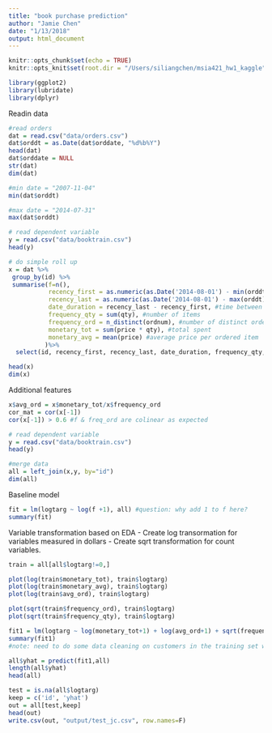 ```yaml
---
title: "book purchase prediction"
author: "Jamie Chen"
date: "1/13/2018"
output: html_document
---
```


```r
knitr::opts_chunk$set(echo = TRUE)
knitr::opts_knit$set(root.dir = "/Users/siliangchen/msia421_hw1_kaggle")
```

```r
library(ggplot2)
library(lubridate)
library(dplyr)
```

Readin data
```r
#read orders
dat = read.csv("data/orders.csv")
dat$orddt = as.Date(dat$orddate, "%d%b%Y")
head(dat)
dat$orddate = NULL
str(dat)
dim(dat)
```

```r
#min date = "2007-11-04"
min(dat$orddt)

#max date = "2014-07-31"
max(dat$orddt)
```

```r
# read dependent variable
y = read.csv("data/booktrain.csv")
head(y)
```

```r
# do simple roll up
x = dat %>%
 group_by(id) %>%
 summarise(f=n(), 
           recency_first = as.numeric(as.Date('2014-08-01') - min(orddt)), #time since first purchase
           recency_last = as.numeric(as.Date('2014-08-01') - max(orddt)), #time since last purchase
           date_duration = recency_last - recency_first, #time between 1st and last purchases
           frequency_qty = sum(qty), #number of items 
           frequency_ord = n_distinct(ordnum), #number of distinct orders, which <= f
           monetary_tot = sum(price * qty), #total spent
           monetary_avg = mean(price) #average price per ordered item
          )%>% 
  select(id, recency_first, recency_last, date_duration, frequency_qty, frequency_ord, monetary_tot, monetary_avg,f)

head(x)
dim(x)
```
Additional features
```r
x$avg_ord = x$monetary_tot/x$frequency_ord 
cor_mat = cor(x[-1]) 
cor(x[-1]) > 0.6 #f & freq_ord are colinear as expected
```

```r
# read dependent variable
y = read.csv("data/booktrain.csv")
head(y)
```
```r
#merge data
all = left_join(x,y, by="id")
dim(all)
```
Baseline model
```r
fit = lm(logtarg ~ log(f +1), all) #question: why add 1 to f here?
summary(fit)
```
Variable transformation based on EDA
- Create log transormation for variables measured in dollars
- Create sqrt transformation for count variables.
```r
train = all[all$logtarg!=0,]

plot(log(train$monetary_tot), train$logtarg)
plot(log(train$monetary_avg), train$logtarg)
plot(log(train$avg_ord), train$logtarg)

plot(sqrt(train$frequency_ord), train$logtarg)
plot(sqrt(train$frequency_qty), train$logtarg)

```

```r
fit1 = lm(logtarg ~ log(monetary_tot+1) + log(avg_ord+1) + sqrt(frequency_ord) + date_duration + recency_first + recency_last, all)
summary(fit1)
#note: need to do some data cleaning on customers in the training set with order history price = $0
```
```r
all$yhat = predict(fit1,all)
length(all$yhat)
head(all)

test = is.na(all$logtarg)
keep = c('id', 'yhat')
out = all[test,keep]
head(out)
write.csv(out, "output/test_jc.csv", row.names=F)
```

